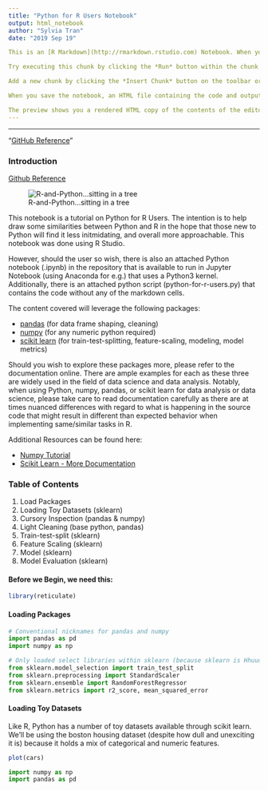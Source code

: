 ```yaml
---
title: "Python for R Users Notebook"
output: html_notebook
author: "Sylvia Tran"
date: "2019 Sep 19"

This is an [R Markdown](http://rmarkdown.rstudio.com) Notebook. When you execute code within the notebook, the results appear beneath the code. 

Try executing this chunk by clicking the *Run* button within the chunk or by placing your cursor inside it and pressing *Cmd+Shift+Enter*. 

Add a new chunk by clicking the *Insert Chunk* button on the toolbar or by pressing *Cmd+Option+I*.

When you save the notebook, an HTML file containing the code and output will be saved alongside it (click the *Preview* button or press *Cmd+Shift+K* to preview the HTML file). 

The preview shows you a rendered HTML copy of the contents of the editor. Consequently, unlike *Knit*, *Preview* does not run any R code chunks. Instead, the output of the chunk when it was last run in the editor is displayed.
---
```

-----------
 "[GitHub Reference](https://github.com/godsylla/python-for-R-users/)"

### Introduction
[Github Reference](https://github.com/godsylla/python-for-R-users/)

![R-and-Python...sitting in a tree](../assets/python-are-r-friends.png)



This notebook is a tutorial on Python for R Users. The intention is to help draw some similarities between Python and R in the hope that those new to Python will find it less initmidating, and overall more approachable. This notebook was done using R Studio. 

However, should the user so wish, there is also an attached Python notebook (.ipynb) in the repository that is available to run in Jupyter Notebook (using Anaconda for e.g.) that uses a Python3 kernel. Additionally, there is an attached python script (python-for-r-users.py) that contains the code without any of the markdown cells.

The content covered will leverage the following packages:

  - [pandas](https://pandas.pydata.org/pandas-docs/stable/) (for data frame shaping, cleaning)
  - [numpy](https://docs.scipy.org/doc/numpy/reference/index.html) (for any numeric python required)
  - [scikit learn](https://scikit-learn.org/stable/user_guide.html) (for train-test-splitting, feature-scaling, modeling, model metrics)

Should you wish to explore these packages more, please refer to the documentation online. There are ample examples for each as these three are widely used in the field of data science and data analysis. Notably, when using Python, numpy, pandas, or scikit learn for data analysis or data science, please take care to read documentation carefully as there are at times nuanced differences with regard to what is happening in the source code that might result in different than expected behavior when implementing same/similar tasks in R. 

Additional Resources can be found here:

  - [Numpy Tutorial](http://cs231n.github.io/python-numpy-tutorial/)
  - [Scikit Learn - More Documentation](https://scikit-learn.org/stable/index.html)
  
  
### Table of Contents
  1. Load Packages
  2. Loading Toy Datasets (sklearn)
  3. Cursory Inspection (pandas & numpy)
  4. Light Cleaning (base python, pandas)
  5. Train-test-split (sklearn)
  6. Feature Scaling (sklearn)
  7. Model (sklearn)
  8. Model Evaluation (sklearn)
  
#### Before we Begin, we need this:
```r
library(reticulate)
```
  
#### Loading Packages
```python
# Conventional nicknames for pandas and numpy 
import pandas as pd
import numpy as np

# Only loaded select libraries within sklearn (because sklearn is HhuuuUUUUuuuuuugE~~!!!)
from sklearn.model_selection import train_test_split
from sklearn.preprocessing import StandardScaler
from sklearn.ensemble import RandomForestRegressor
from sklearn.metrics import r2_score, mean_squared_error
```

#### Loading Toy Datasets
Like R, Python has a number of toy datasets available through scikit learn. 
We'll be using the boston housing dataset (despite how dull and unexciting it is) because it holds a mix of categorical and numeric features. 
```r
plot(cars)
```



```python
import numpy as np
import pandas as pd
```
```python

```

